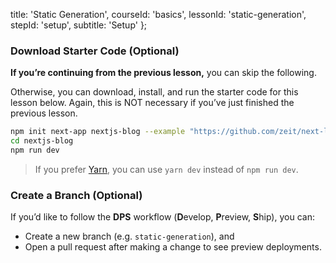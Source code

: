 
  title: 'Static Generation',
  courseId: 'basics',
  lessonId: 'static-generation',
  stepId: 'setup',
  subtitle: 'Setup'
};

### Download Starter Code (Optional)

**If you’re continuing from the previous lesson,** you can skip the following.

Otherwise, you can download, install, and run the starter code for this lesson below. Again, this is NOT necessary if you’ve just finished the previous lesson.

```bash
npm init next-app nextjs-blog --example "https://github.com/zeit/next-learn-demo/tree/master/4-static-generation"
cd nextjs-blog
npm run dev
```

> If you prefer [Yarn](https://yarnpkg.com/), you can use `yarn dev` instead of `npm run dev`.

### Create a Branch (Optional)

If you’d like to follow the **DPS** workflow (**D**evelop, **P**review, **S**hip), you can:

- Create a new branch (e.g. `static-generation`), and
- Open a pull request after making a change to see preview deployments.

